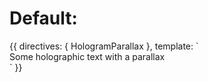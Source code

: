 
<Meta title="Directives/HologramParallax" />

# Default:

<Preview>
  <Story name="Default">
    {{
      directives: { HologramParallax },
      template: `
        <div class="flex w-full bg-gray-600">
          <div class="max-w-4xl w-full mx-auto p-16">
            <div class="bg-hologram h-64 rounded-lg w-full" v-hologram-parallax />
            <div
              class="mt-32 text-5xl font-bold text-center bg-clip-text bg-hologram text-transparent"
              v-hologram-parallax
            >
              Some holographic text with a parallax
            </div>
          </div>
        </div>
      `
    }}
  </Story>
</Preview>
